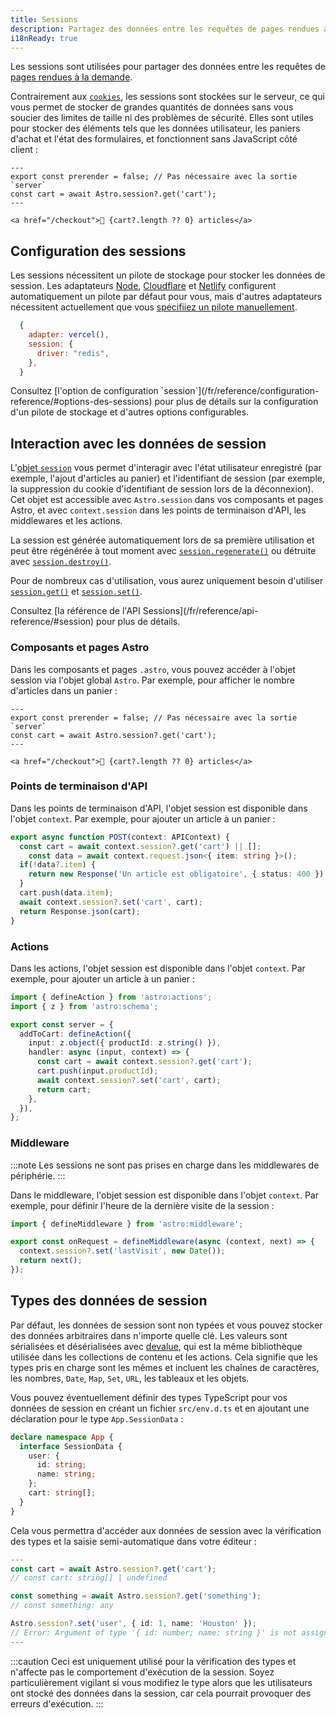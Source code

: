 ```yaml
---
title: Sessions
description: Partagez des données entre les requêtes de pages rendues à la demande.
i18nReady: true
---
```



<p>
<Since v="5.7.0" />
</p>

Les sessions sont utilisées pour partager des données entre les requêtes de [pages rendues à la demande](/fr/guides/on-demand-rendering/). 

Contrairement aux [`cookies`](/fr/guides/on-demand-rendering/#cookies), les sessions sont stockées sur le serveur, ce qui vous permet de stocker de grandes quantités de données sans vous soucier des limites de taille ni des problèmes de sécurité. Elles sont utiles pour stocker des éléments tels que les données utilisateur, les paniers d'achat et l'état des formulaires, et fonctionnent sans JavaScript côté client :

```astro title="src/components/CartButton.astro" {3}
---
export const prerender = false; // Pas nécessaire avec la sortie `server`
const cart = await Astro.session?.get('cart');
---

<a href="/checkout">🛒 {cart?.length ?? 0} articles</a>
```

## Configuration des sessions

Les sessions nécessitent un pilote de stockage pour stocker les données de session. Les adaptateurs [Node](/fr/guides/integrations-guide/node/#sessions), [Cloudflare](/fr/guides/integrations-guide/cloudflare/#sessions) et [Netlify](/fr/guides/integrations-guide/netlify/#sessions) configurent automatiquement un pilote par défaut pour vous, mais d'autres adaptateurs nécessitent actuellement que vous [spécifiiez un pilote manuellement](/fr/reference/configuration-reference/#sessiondriver). 

```js title="astro.config.mjs" ins={4}
  {
    adapter: vercel(),
    session: {
      driver: "redis",
    },
  }
```

<ReadMore>
  Consultez [l'option de configuration `session`](/fr/reference/configuration-reference/#options-des-sessions) pour plus de détails sur la configuration d'un pilote de stockage et d'autres options configurables.
</ReadMore>


## Interaction avec les données de session

L'[objet `session`](/fr/reference/api-reference/#session) vous permet d'interagir avec l'état utilisateur enregistré (par exemple, l'ajout d'articles au panier) et l'identifiant de session (par exemple, la suppression du cookie d'identifiant de session lors de la déconnexion). Cet objet est accessible avec `Astro.session` dans vos composants et pages Astro, et avec `context.session` dans les points de terminaison d'API, les middlewares et les actions.

La session est générée automatiquement lors de sa première utilisation et peut être régénérée à tout moment avec [`session.regenerate()`](/fr/reference/api-reference/#regenerate) ou détruite avec [`session.destroy()`](/fr/reference/api-reference/#destroy).

Pour de nombreux cas d'utilisation, vous aurez uniquement besoin d'utiliser [`session.get()`](/fr/reference/api-reference/#get) et [`session.set()`](/fr/reference/api-reference/#set). 

<ReadMore>
Consultez [la référence de l'API Sessions](/fr/reference/api-reference/#session) pour plus de détails.
</ReadMore>

### Composants et pages Astro

Dans les composants et pages `.astro`, vous pouvez accéder à l'objet session via l'objet global `Astro`. Par exemple, pour afficher le nombre d'articles dans un panier :

```astro title="src/components/CartButton.astro" "Astro.session"
---
export const prerender = false; // Pas nécessaire avec la sortie `server`
const cart = await Astro.session?.get('cart');
---

<a href="/checkout">🛒 {cart?.length ?? 0} articles</a>
```

### Points de terminaison d'API

Dans les points de terminaison d'API, l'objet session est disponible dans l'objet `context`. Par exemple, pour ajouter un article à un panier :

```ts title="src/pages/api/addToCart.ts" "context.session"
export async function POST(context: APIContext) {
  const cart = await context.session?.get('cart') || [];
	const data = await context.request.json<{ item: string }>();
  if(!data?.item) {
    return new Response('Un article est obligatoire', { status: 400 });
  }
  cart.push(data.item);
  await context.session?.set('cart', cart);
  return Response.json(cart);
}
```

### Actions

Dans les actions, l'objet session est disponible dans l'objet `context`. Par exemple, pour ajouter un article à un panier :

```ts title="src/actions/addToCart.ts" "context.session"
import { defineAction } from 'astro:actions';
import { z } from 'astro:schema';

export const server = {
  addToCart: defineAction({
    input: z.object({ productId: z.string() }),
    handler: async (input, context) => {
      const cart = await context.session?.get('cart');
      cart.push(input.productId);
      await context.session?.set('cart', cart);
      return cart;
    },
  }),
};
```

### Middleware

:::note
Les sessions ne sont pas prises en charge dans les middlewares de périphérie.
:::

Dans le middleware, l'objet session est disponible dans l'objet `context`. Par exemple, pour définir l'heure de la dernière visite de la session :

```ts title="src/middleware.ts" "context.session"
import { defineMiddleware } from 'astro:middleware';

export const onRequest = defineMiddleware(async (context, next) => {
  context.session?.set('lastVisit', new Date());
  return next();
});
```

## Types des données de session

Par défaut, les données de session sont non typées et vous pouvez stocker des données arbitraires dans n'importe quelle clé. Les valeurs sont sérialisées et désérialisées avec [devalue](https://github.com/Rich-Harris/devalue), qui est la même bibliothèque utilisée dans les collections de contenu et les actions. Cela signifie que les types pris en charge sont les mêmes et incluent les chaînes de caractères, les nombres, `Date`, `Map`, `Set`, `URL`, les tableaux et les objets.

Vous pouvez éventuellement définir des types TypeScript pour vos données de session en créant un fichier `src/env.d.ts` et en ajoutant une déclaration pour le type `App.SessionData` :

```ts title="src/env.d.ts"
declare namespace App {
  interface SessionData {
    user: {
      id: string;
      name: string;
    };
    cart: string[];
  }
}
```

Cela vous permettra d'accéder aux données de session avec la vérification des types et la saisie semi-automatique dans votre éditeur :

```ts title="src/components/CartButton.astro"
---
const cart = await Astro.session?.get('cart');
// const cart: string[] | undefined

const something = await Astro.session?.get('something');
// const something: any

Astro.session?.set('user', { id: 1, name: 'Houston' });
// Error: Argument of type '{ id: number; name: string }' is not assignable to parameter of type '{ id: string; name: string; }'.
---
```

:::caution
Ceci est uniquement utilisé pour la vérification des types et n'affecte pas le comportement d'exécution de la session. Soyez particulièrement vigilant si vous modifiez le type alors que les utilisateurs ont stocké des données dans la session, car cela pourrait provoquer des erreurs d'exécution.
:::
